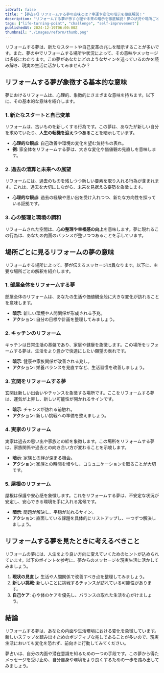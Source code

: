 ```yaml
---
isDraft: false
title: "【夢占い】リフォームする夢の意味とは？幸運や変化の暗示を徹底解説！"
description: "リフォームする夢が示す心理や未来の暗示を徹底解説！夢の状況や場所ごとに詳しい意味を紐解き、新しいステップへのヒントを提供します。"
tags: ["life-turning-point", "challenge", "self-improvement"]
publishedAt: 2024-12-19T06:00:00Z
thumbnail: "./images/reform/thumb.png"
---
```


リフォームする夢は、新たなスタートや自己変革の兆しを暗示することが多いです。また、夢の中でリフォームする場所や状況によって、その意味やメッセージは多岐にわたります。この夢があなたにどのようなサインを送っているのかを読み解き、現実の生活に活かしてみませんか？

<TableOfContents />

<AdUnit />

## リフォームする夢が象徴する基本的な意味

夢におけるリフォームは、心理的、象徴的にさまざまな意味を持ちます。以下に、その基本的な意味を紹介します。

### 1. 新たなスタートと自己変革

リフォームは、古いものを新しくする行為です。この夢は、あなたが新しい自分を求めていたり、**人生の転機を迎えつつある**ことを暗示しています。

- <strong>心理的な観点</strong>: 自己改善や環境の変化を望む気持ちの表れ。
- <strong>例</strong>: 家全体をリフォームする夢は、大きな変化や価値観の見直しを意味します。

### 2. 過去の清算と未来への展望

リフォームには、過去のものを残しつつ新しい要素を取り入れる行為が含まれます。これは、過去を大切にしながら、未来を見据える姿勢を象徴します。

- <strong>心理的な観点</strong>: 過去の経験や思い出を受け入れつつ、新たな方向性を探っている証拠です。

### 3. 心の整理と環境の調和

リフォームされた空間は、**心の整理や幸福感の向上**を意味します。夢に現れるこの行為は、あなたの内面のバランスが整いつつあることを示しています。

<AdUnit />

## 場所ごとに見るリフォームの夢の意味

リフォームする場所によって、夢が伝えるメッセージは異なります。以下に、主要な場所ごとの解釈を紹介します。

### 1. 部屋全体をリフォームする夢

部屋全体のリフォームは、あなたの生活や価値観全般に大きな変化が訪れることを意味します。

- <strong>暗示</strong>: 新しい環境や人間関係が形成される予兆。
- <strong>アクション</strong>: 自分の目標や計画を整理してみましょう。

### 2. キッチンのリフォーム

キッチンは日常生活の基盤であり、家庭や健康を象徴します。この場所をリフォームする夢は、生活をより豊かで快適にしたい願望の表れです。

- <strong>暗示</strong>: 健康や家族関係が改善される兆し。
- <strong>アクション</strong>: 栄養バランスを見直すなど、生活習慣を改善しましょう。

### 3. 玄関をリフォームする夢

玄関は新しい出会いやチャンスを象徴する場所です。ここをリフォームする夢は、運気が上昇し、新しい可能性が開かれるサインです。

- <strong>暗示</strong>: チャンスが訪れる前触れ。
- <strong>アクション</strong>: 新しい挑戦への準備を整えましょう。

### 4. 実家のリフォーム

実家は過去の思い出や家族との絆を象徴します。この場所をリフォームする夢は、家族関係や過去との向き合い方が変わることを示唆します。

- <strong>暗示</strong>: 家族との絆が深まる機会。
- <strong>アクション</strong>: 家族との時間を増やし、コミュニケーションを取ることが大切です。

### 5. 屋根のリフォーム

屋根は保護や安心感を象徴します。これをリフォームする夢は、不安定な状況が安定し、安心できる環境を手に入れる兆候です。

- <strong>暗示</strong>: 問題が解決し、平穏が訪れるサイン。
- <strong>アクション</strong>: 直面している課題を具体的にリストアップし、一つずつ解決しましょう。

<AdUnit />

## リフォームする夢を見たときに考えるべきこと

リフォームの夢には、人生をより良い方向に変えていくためのヒントが込められています。以下のポイントを参考に、夢からのメッセージを現実生活に活かしてみましょう。

1. <strong>現状の見直し</strong>: 生活や人間関係で改善すべき点を整理してみましょう。
2. <strong>新しい挑戦</strong>: 新しいことに挑戦するチャンスが訪れている可能性があります。
3. <strong>自己ケア</strong>: 心や体のケアを優先し、バランスの取れた生活を心がけましょう。

<AdUnit />

## 結論

リフォームする夢は、あなたの内面や生活環境における変化を象徴しています。新しいステップを踏み出すためのポジティブな兆しであることが多いので、現実生活においても変化を恐れず、前向きに行動してみてください。

夢占いは、自分の内面や潜在意識を知るための一つの手段です。この夢から得たメッセージを受け止め、自分自身や環境をより良くするための一歩を踏み出してみましょう。
